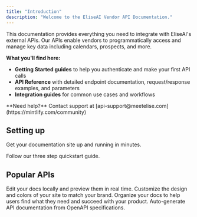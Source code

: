 ```yaml
---
title: "Introduction"
description: "Welcome to the EliseAI Vendor API Documentation."
---
```


This documentation provides everything you need to integrate with EliseAI's external APIs. Our APIs enable vendors to programmatically access and manage key data including calendars, prospects, and more.

**What you'll find here:**

- **Getting Started guides** to help you authenticate and make your first API calls
- **API Reference** with detailed endpoint documentation, request/response examples, and parameters
- **Integration guides** for common use cases and workflows

<Note>
  **Need help?** Contact support at [api-support@meetelise.com](https://mintlify.com/community)
</Note>

## Setting up

Get your documentation site up and running in minutes.

<Card title="Start here" icon="rocket" iconType="regular" href="/quickstart">
  Follow our three step quickstart guide.
</Card>

## Popular APIs

<Columns cols={2}>
  <Card title="Calendar" icon="calendar-days" iconType="regular" href="/development">
    Edit your docs locally and preview them in real time.
  </Card>
  <Card title="Prospect" icon="person-circle-plus" iconType="regular" href="/essentials/settings">
    Customize the design and colors of your site to match your brand.
  </Card>
  <Card title="Properties" icon="house-chimney" href="/essentials/navigation">
    Organize your docs to help users find what they need and succeed with your product.
  </Card>
  <Card title="Units" icon="door-closed" iconType="regular" href="/api-reference/introduction">
    Auto-generate API documentation from OpenAPI specifications.
  </Card>
</Columns>